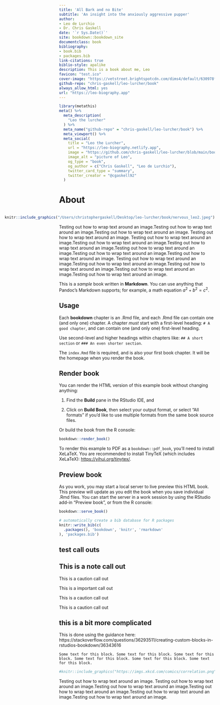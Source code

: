 ```yaml
---
title: 'All Bark and no Bite'
subtitle: 'An insight into the anxiously aggressive pupper'
author:
- Leo de Lurchio
- Dr. Chris Gaskell
date: '`r Sys.Date()`'
site: bookdown::bookdown_site
documentclass: book
bibliography:
- book.bib
- packages.bib
link-citations: true
biblio-style: apalike
description: This is a book about me, Leo
favicon: "test.ico"
cover-image: "https://vetstreet.brightspotcdn.com/dims4/default/630978f/2147483647/crop/0x0%2B0%2B0/resize/645x380/quality/90/?url=https%3A%2F%2Fvetstreet-brightspot.s3.amazonaws.com%2Fe0%2F88adb0c81f11e09b940050568d6ceb%2Ffile%2FLurcher-3-AP-645km081611.jpg"
github-repo: "chris-gaskell/leo-lurcher/book"
always_allow_html: yes
url: "https://leo-biography.app"
---
```


```r
library(metathis)
meta() %>%
  meta_description(
    "Leo the lurcher"
  ) %>% 
  meta_name("github-repo" = "chris-gaskell/leo-lurcher/book") %>% 
  meta_viewport() %>% 
  meta_social(
    title = "Leo the Lurcher",
    url = "https://leo-biography.netlify.app",
    image = "https://github.com/chris-gaskell/leo-lurcher/blob/main/book/nervous_leo.png?raw=true",
    image_alt = "picture of Leo",
    og_type = "book",
    og_author = c("Chris Gaskell", "Leo de Lurchio"),
    twitter_card_type = "summary",
    twitter_creator = "@cgaskell92"
  )
```


# About {-}

<div style= "float:right;position: relative; top: 0px;">
```r
knitr::include_graphics("/Users/christophergaskell/Desktop/leo-lurcher/book/nervous_leo2.jpeg")

```

</div>

Testing out how to wrap text around an image.Testing out how to wrap text around an image.Testing out how to wrap text around an image. Testing out how to wrap text around an image. Testing out how to wrap text around an image.Testing out how to wrap text around an image.Testing out how to wrap text around an image.Testing out how to wrap text around an image.Testing out how to wrap text around an image.Testing out how to wrap text around an image. Testing out how to wrap text around an image.Testing out how to wrap text around an image.Testing out how to wrap text around an image.Testing out how to wrap text around an image.Testing out how to wrap text around an image.


This is a _sample_ book written in **Markdown**. You can use anything that Pandoc's Markdown supports; for example, a math equation $a^2 + b^2 = c^2$.

## Usage 

Each **bookdown** chapter is an .Rmd file, and each .Rmd file can contain one (and only one) chapter. A chapter *must* start with a first-level heading: `# A good chapter`, and can contain one (and only one) first-level heading.

Use second-level and higher headings within chapters like: `## A short section` or `### An even shorter section`.

The `index.Rmd` file is required, and is also your first book chapter. It will be the homepage when you render the book.

## Render book

You can render the HTML version of this example book without changing anything:

1. Find the **Build** pane in the RStudio IDE, and

1. Click on **Build Book**, then select your output format, or select "All formats" if you'd like to use multiple formats from the same book source files.

Or build the book from the R console:

```r
bookdown::render_book()
```

To render this example to PDF as a `bookdown::pdf_book`, you'll need to install XeLaTeX. You are recommended to install TinyTeX (which includes XeLaTeX): <https://yihui.org/tinytex/>.

## Preview book

As you work, you may start a local server to live preview this HTML book. This preview will update as you edit the book when you save individual .Rmd files. You can start the server in a work session by using the RStudio add-in "Preview book", or from the R console:

```r
bookdown::serve_book()
```


```r
# automatically create a bib database for R packages
knitr::write_bib(c(
  .packages(), 'bookdown', 'knitr', 'rmarkdown'
), 'packages.bib')
```

## test call outs

::: {.rmdnote}
## This is a note call out
:::

::: {.rmdcaution}
This is a caution call out
:::

::: {.rmdimportant}
This is a important call out
:::

::: {.rmdtip}
This is a caution call out
:::

::: {.rmdwarning}
This is a caution call out
:::

## this is a bit more complicated

This is done using the guidance here:
https://stackoverflow.com/questions/36293511/creating-custom-blocks-in-rstudios-bookdown/36343616

```block
Some text for this block. Some text for this block. Some text for this block. Some text for this block. Some text for this block. Some text for this block.
```

```r
#knitr::include_graphics("https://imgs.xkcd.com/comics/correlation.png")
```


Testing out how to wrap text around an image. Testing out how to wrap text around an image.Testing out how to wrap text around an image.Testing out how to wrap text around an image.Testing out how to wrap text around an image.Testing out how to wrap text around an image.








